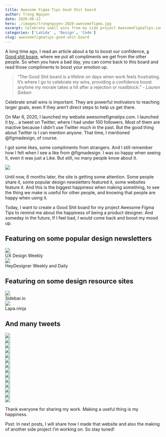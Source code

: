 ```yaml
---
title: Awesome Figma Tips Good Shit board
author: Trong Nguyen
date: 2020-08-22
hero: ./images/trongnguyen-2020-awesomefigma.jpg
excerpt: Celebrate small wins from my side project AwesomeFigmaTips.com
categories: ['LaVida' , 'Design', 'Code']
slug: awesomefigmatips-good-shit-board
---
```

A long time ago, I read an article about a tip to boost our confidence, [a Good shit boare](https://forge.medium.com/write-down-every-compliment-you-get-352279768b5a), where we put all compliments we get from the other people. So when you have a bad day, you can come back to this board and read those compliments to boost your emotion up.

> “The Good Shit board is a lifeline on days when work feels frustrating. It’s where I go to celebrate my wins, providing a confidence boost anytime my morale takes a hit after a rejection or roadblock.”
> <cite>- Lauren Sieben </cite>

Celebrate small wins is important. They are powerful motivators to reaching larger goals, even if they aren’t direct steps to help us get there.

On Mar 6, 2020, I launched my website awesomefigmatips.com. I launched it by… a tweet on Twitter, where I had under 100 followers. Most of them are inactive because I didn’t use Twitter much in the past. But the good thing about Twitter is I can mention anyone. That time, I mentioned @figmadesign, of course.

I got some likes, some compliments from strangers. And I still remember how I felt when I see a like from @figmadesign. I was so happy when seeing it, even it was just a Like. But still, no many people know about it.

<div class="Image__Small">
  <img src="./images/awesomefigma-1.jpg" />
</div>

Until now, 6 months later, the site is getting some attention. Some people share it, some popular design newsletters featured it, some websites feature it. And this is the biggest happiness when making something, to see the thing we make is useful for other people, and knowing that people are happy when using it.

Today, I want to create a Good Shit board for my project Awesome Figma Tips to remind me about the happiness of being a product designer. And someday in the future, If I feel bad, I would come back and boost my mood up.

## Featuring on some popular design newsletters

<div class="Image__Small">
  <img src="./images/awesomefigma-2.jpg" />
  <figcaption>UX Design Weekly</figcaption>
</div>

<div class="Image__Small">
  <img src="./images/awesomefigma-3.jpg" />
  <figcaption>HeyDesigner Weekly and Daily</figcaption>
</div>

## Featuring on some design resource sites

<div class="Image__Small">
  <img src="./images/awesomefigma-4.jpg" />
  <figcaption>Sidebar.io</figcaption>
</div>

<div class="Image__Small">
  <img src="./images/awesomefigma-5.jpg" />
  <figcaption>Lapa.ninja</figcaption>
</div>

## And many tweets

<div class="Image__Small">
  <img src="./images/awesomefigma-6.jpg" />
</div>

<div class="Image__Small">
  <img src="./images/awesomefigma-7.jpg" />
</div>

<div class="Image__Small">
  <img src="./images/awesomefigma-8.jpg" />
</div>

<div class="Image__Small">
  <img src="./images/awesomefigma-9.jpg" />
</div>

<div class="Image__Small">
  <img src="./images/awesomefigma-10.jpg" />
</div>

<div class="Image__Small">
  <img src="./images/awesomefigma-11.jpg" />
</div>

<div class="Image__Small">
  <img src="./images/awesomefigma-12.jpg" />
</div>

<div class="Image__Small">
  <img src="./images/awesomefigma-13.jpg" />
</div>

<div class="Image__Small">
  <img src="./images/awesomefigma-14.jpg" />
</div>

<div class="Image__Small">
  <img src="./images/awesomefigma-15.jpg" />
</div>

<div class="Image__Small">
  <img src="./images/awesomefigma-16.jpg" />
</div>

<div class="Image__Small">
  <img src="./images/awesomefigma-17.jpg" />
</div>

<div class="Image__Small">
  <img src="./images/awesomefigma-18.jpg" />
</div>

<div class="Image__Small">
  <img src="./images/awesomefigma-19.jpg" />
</div>

Thank everyone for sharing my work. Making a useful thing is my happiness.

Psst: In next posts, I will share how I made that website and also the making of another side project I’m working on. So stay tuned!
